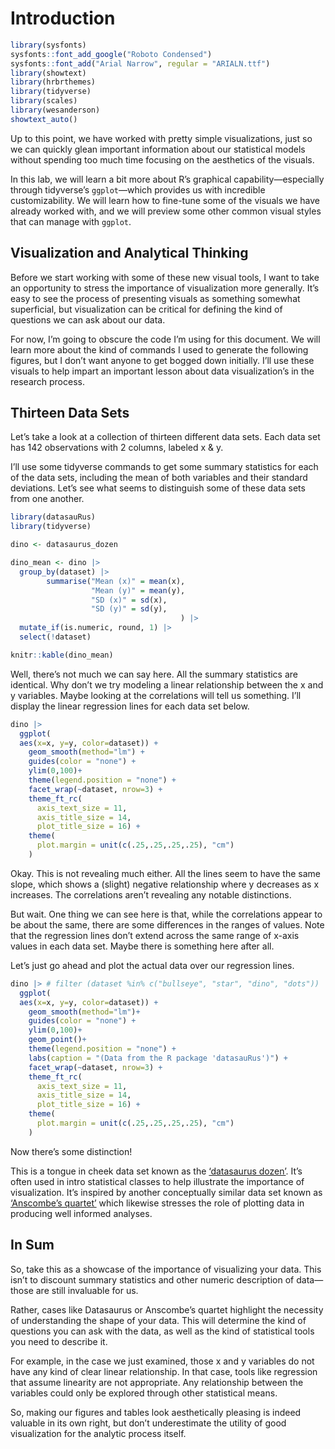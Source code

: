 # Introduction {.unnumbered}

```r
library(sysfonts)
sysfonts::font_add_google("Roboto Condensed")
sysfonts::font_add("Arial Narrow", regular = "ARIALN.ttf")
library(showtext)
library(hrbrthemes)
library(tidyverse)
library(scales)
library(wesanderson)
showtext_auto()
```

Up to this point, we have worked with pretty simple visualizations, just so we can quickly glean important information about our statistical models without spending too much time focusing on the aesthetics of the visuals.

In this lab, we will learn a bit more about R's graphical capability---especially through tidyverse's `ggplot`---which provides us with incredible customizability. We will learn how to fine-tune some of the visuals we have already worked with, and we will preview some other common visual styles that can manage with `ggplot`.

## Visualization and Analytical Thinking

Before we start working with some of these new visual tools, I want to take an opportunity to stress the importance of visualization more generally. It's easy to see the process of presenting visuals as something somewhat superficial, but visualization can be critical for defining the kind of questions we can ask about our data.

For now, I'm going to obscure the code I'm using for this document. We will learn more about the kind of commands I used to generate the following figures, but I don't want anyone to get bogged down initially. I'll use these visuals to help impart an important lesson about data visualization's in the research process.

## Thirteen Data Sets

Let's take a look at a collection of thirteen different data sets. Each data set has 142 observations with 2 columns, labeled x & y.

I'll use some tidyverse commands to get some summary statistics for each of the data sets, including the mean of both variables and their standard deviations. Let's see what seems to distinguish some of these data sets from one another.

```r
library(datasauRus)
library(tidyverse)

dino <- datasaurus_dozen

dino_mean <- dino |>
  group_by(dataset) |> 
        summarise("Mean (x)" = mean(x), 
                  "Mean (y)" = mean(y),
                  "SD (x)" = sd(x),
                  "SD (y)" = sd(y),
                                      ) |>
  mutate_if(is.numeric, round, 1) |>
  select(!dataset)

knitr::kable(dino_mean)
```

Well, there's not much we can say here. All the summary statistics are identical. Why don't we try modeling a linear relationship between the x and y variables. Maybe looking at the correlations will tell us something. I'll display the linear regression lines for each data set below.

```r
dino |> 
  ggplot(
  aes(x=x, y=y, color=dataset)) +
    geom_smooth(method="lm") +
    guides(color = "none") +
    ylim(0,100)+
    theme(legend.position = "none") +
    facet_wrap(~dataset, nrow=3) + 
    theme_ft_rc(
      axis_text_size = 11,
      axis_title_size = 14,
      plot_title_size = 16) +
    theme(
      plot.margin = unit(c(.25,.25,.25,.25), "cm")
    )
```

Okay. This is not revealing much either. All the lines seem to have the same slope, which shows a (slight) negative relationship where y decreases as x increases. The correlations aren't revealing any notable distinctions.

But wait. One thing we can see here is that, while the correlations appear to be about the same, there are some differences in the ranges of values. Note that the regression lines don't extend across the same range of x-axis values in each data set. Maybe there is something here after all.

Let's just go ahead and plot the actual data over our regression lines.

```r
dino |> # filter (dataset %in% c("bullseye", "star", "dino", "dots")) |>
  ggplot(
  aes(x=x, y=y, color=dataset)) +
    geom_smooth(method="lm")+
    guides(color = "none") +
    ylim(0,100)+
    geom_point()+
    theme(legend.position = "none") +
    labs(caption = "(Data from the R package 'datasauRus')") +
    facet_wrap(~dataset, nrow=3) +
    theme_ft_rc(
      axis_text_size = 11,
      axis_title_size = 14,
      plot_title_size = 16) +
    theme(
      plot.margin = unit(c(.25,.25,.25,.25), "cm")
    )

```

Now there's some distinction!

This is a tongue in cheek data set known as the ['datasaurus dozen'](https://jumpingrivers.github.io/datasauRus/). It's often used in intro statistical classes to help illustrate the importance of visualization. It's inspired by another conceptually similar data set known as ['Anscombe's quartet'](https://en.wikipedia.org/wiki/Anscombe%27s_quartet) which likewise stresses the role of plotting data in producing well informed analyses.

## In Sum

So, take this as a showcase of the importance of visualizing your data. This isn't to discount summary statistics and other numeric description of data---those are still invaluable for us.

Rather, cases like Datasaurus or Anscombe's quartet highlight the necessity of understanding the shape of your data. This will determine the kind of questions you can ask with the data, as well as the kind of statistical tools you need to describe it.

For example, in the case we just examined, those x and y variables do not have any kind of clear linear relationship. In that case, tools like regression that assume linearity are not appropriate. Any relationship between the variables could only be explored through other statistical means.

So, making our figures and tables look aesthetically pleasing is indeed valuable in its own right, but don't underestimate the utility of good visualization for the analytic process itself.
